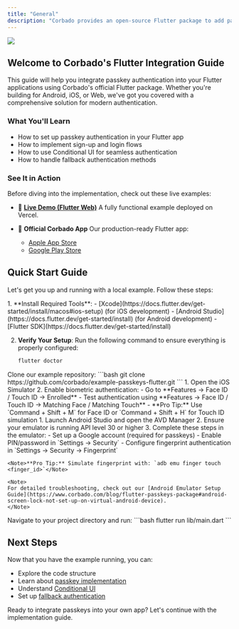 ```yaml
---
title: "General"
description: "Corbado provides an open-source Flutter package to add passkeys your native app."
---
```



<a href="https://app.corbado.com/integration-guides/flutter" target="_blank">
  <img noZoom src="https://github.com/user-attachments/assets/7859201b-a345-4b68-b336-6e2edcc6577b" />
</a>

## Welcome to Corbado's Flutter Integration Guide

This guide will help you integrate passkey authentication into your Flutter applications using Corbado's official Flutter package. Whether you're building for Android, iOS, or Web, we've got you covered with a comprehensive solution for modern authentication.

### What You'll Learn

- How to set up passkey authentication in your Flutter app
- How to implement sign-up and login flows
- How to use Conditional UI for seamless authentication
- How to handle fallback authentication methods

### See It in Action

Before diving into the implementation, check out these live examples:

- 🔗 **[Live Demo (Flutter Web)](https://corbadoauth.flutter.corbado.io)**
  A fully functional example deployed on Vercel.

- 📱 **Official Corbado App**
  Our production-ready Flutter app:
    - [Apple App Store](https://apps.apple.com/app/corbado-developer-panel/id6468424589)
    - [Google Play Store](https://play.google.com/store/apps/details?id=com.corbado.developerpanel.app)

## Quick Start Guide

Let's get you up and running with a local example. Follow these steps:

<Steps>
<Step title="Set Up Your Development Environment">
1. **Install Required Tools**:
   - [Xcode](https://docs.flutter.dev/get-started/install/macos#ios-setup) (for iOS development)
   - [Android Studio](https://docs.flutter.dev/get-started/install) (for Android development)
   - [Flutter SDK](https://docs.flutter.dev/get-started/install)

2. **Verify Your Setup**:
   Run the following command to ensure everything is properly configured:
   ```bash
   flutter doctor
   ```
</Step>

<Step title="Get the Example Code">
Clone our example repository:
```bash
git clone https://github.com/corbado/example-passkeys-flutter.git
```
</Step>

<Step title="Configure Your Emulators">
<Tabs>
  <Tab title="iOS Simulator Setup">
    1. Open the iOS Simulator
    2. Enable biometric authentication:
       - Go to **Features → Face ID / Touch ID → Enrolled**
       - Test authentication using **Features → Face ID / Touch ID → Matching Face / Matching Touch**
       - **Pro Tip:** Use `Command + Shift + M` for Face ID or `Command + Shift + H` for Touch ID simulation
  </Tab>
  <Tab title="Android Emulator Setup">
    1. Launch Android Studio and open the AVD Manager
    2. Ensure your emulator is running API level 30 or higher
    3. Complete these steps in the emulator:
       - Set up a Google account (required for passkeys)
       - Enable PIN/password in `Settings → Security`
       - Configure fingerprint authentication in `Settings → Security → Fingerprint`

    <Note>**Pro Tip:** Simulate fingerprint with: `adb emu finger touch <finger_id>`</Note>

    <Note>
    For detailed troubleshooting, check out our [Android Emulator Setup Guide](https://www.corbado.com/blog/flutter-passkeys-package#android-screen-lock-not-set-up-on-virtual-android-device).
    </Note>
  </Tab>
</Tabs>
</Step>

<Step title="Run the Example">
Navigate to your project directory and run:
```bash
flutter run lib/main.dart
```
</Step>
</Steps>

## Next Steps

Now that you have the example running, you can:
- Explore the code structure
- Learn about [passkey implementation](https://www.corbado.com/glossary/passkey)
- Understand [Conditional UI](https://www.corbado.com/glossary/conditional-ui)
- Set up [fallback authentication](/corbado-complete/helpful-guides/passkeys/fallback-options)

Ready to integrate passkeys into your own app? Let's continue with the implementation guide.